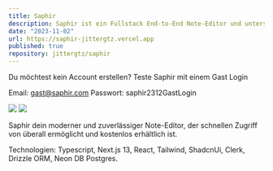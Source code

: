 ```yaml
---
title: Saphir
description: Saphir ist ein Fullstack End-to-End Note-Editor und unterstützt Funktionen wie Authentifizierung sowie Echtzeit-Speicherung von Notizen in der Datenbank. "Saphir befindet sich noch in Entwicklung"
date: "2023-11-02"
url: https://saphir-jittergtz.vercel.app
published: true
repository: jittergtz/saphir
---
```

 
Du möchtest kein Account erstellen? Teste Saphir mit einem Gast Login
 
 Email: gast@saphir.com
 Passwort: saphir2312GastLogin

[![](/Saphir-lp.png)](https://saphir-jittergtz.vercel.app)
[![](/saphir-editor.png)](https://saphir-jittergtz.vercel.app)

Saphir dein moderner und zuverlässiger Note-Editor, der schnellen Zugriff von überall ermöglicht und kostenlos erhältlich ist.

Technologien:
Typescript, Next.js 13, React, Tailwind, ShadcnUi,
Clerk, Drizzle ORM, Neon DB Postgres.

